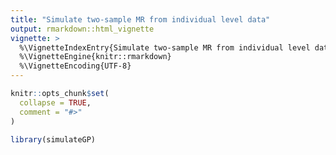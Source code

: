```yaml
---
title: "Simulate two-sample MR from individual level data"
output: rmarkdown::html_vignette
vignette: >
  %\VignetteIndexEntry{Simulate two-sample MR from individual level data}
  %\VignetteEngine{knitr::rmarkdown}
  %\VignetteEncoding{UTF-8}
---
```


```r
knitr::opts_chunk$set(
  collapse = TRUE,
  comment = "#>"
)
```

```r
library(simulateGP)
```
